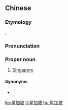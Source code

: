 ==Chinese==
{{zh-forms|gloss=-}}

===Etymology===
{{bor|zh|en|Singapore}}.

===Pronunciation===
{{zh-pron
|m=Xīngjiāpō
|c=sing1 gaa1-3 bo1
|md=Sĭng-gă-pŏ̤
|cat=pn
}}

===Proper noun===
{{zh-proper noun}}

# {{lb|zh|dated|still common in|_|Cantonese}} [[Singapore]]

====Synonyms====
* {{zh-l|新加坡}}

[[ko:星加坡]]
[[lt:星加坡]]
[[hu:星加坡]]